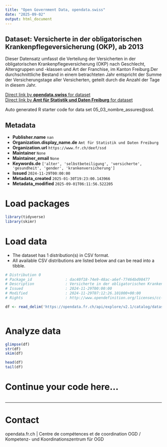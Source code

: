 ```yaml
---
title: "Open Government Data, opendata.swiss"
date: "2025-09-02"
output: html_document
---
```


## Dataset: Versicherte in der obligatorischen Krankenpflegeversicherung (OKP), ab 2013

Dieser Datensatz umfasst die Verteilung der Versicherten in der obligatorischen Krankenpflegeversicherung (OKP) nach Geschlecht, Altersgruppen und -klassen und Art der Franchise, im Kanton Freiburg.Der durchschnittliche Bestand in einem betrachteten Jahr entspricht der Summe der Versicherungstage aller Versicherten, geteilt durch die Anzahl der Tage in diesem Jahr.

[Direct link by **opendata.swiss** for dataset](https://opendata.swiss/de/dataset/versicherte-in-der-obligatorischen-krankenpflegeversicherung-okp-ab-2013)<br>
[Direct link by **Amt für Statistik und Daten Freiburg** for dataset](https://opendata.fr.ch/explore/dataset/05_03_nombre_assures/)

Auto generated R starter code for data set 05_03_nombre_assures@ssd.

## Metadata

- **Publisher.name** `nan`
- **Organization.display_name.de** `Amt für Statistik und Daten Freiburg`
- **Organization.url** `https://www.fr.ch/deef/ssd`
- **Maintainer** `None`
- **Maintainer_email** `None`
- **Keywords.de** `['alter', 'selbstbeteiligung', 'versicherte', 'gesundheit', 'gender', 'krankenversicherung']`
- **Issued** `2024-11-29T00:00:00`
- **Metadata_created** `2025-01-30T19:23:00.143966`
- **Metadata_modified** `2025-09-01T06:11:56.522205`


# Load packages

```r

library(tidyverse)
library(skimr)

```

# Load data

-   The dataset has 1 distribution(s) in CSV format.
-   All available CSV distributions are listed below and can be read into a tibble.

```r

# Distribution 0
# Package_id               : dac40f18-74e9-48ac-a6ef-77464bd98477
# Description              : Versicherte in der obligatorischen Krankenpflegeversicherung (OKP), ab 2013 (csv)
# Issued                   : 2024-11-29T00:00:00
# Modified                 : 2024-11-29T07:12:26.101000+00:00
# Rights                   : http://www.opendefinition.org/licenses/cc-by-sa

df <- read_delim('https://opendata.fr.ch/api/explore/v2.1/catalog/datasets/05_03_nombre_assures/exports/csv?use_labels=true')



```

# Analyze data

```r

glimpse(df)
str(df)
skim(df)

head(df)
tail(df)

```

# Continue your code here...

```r

```

------------------------------------------------------------------------

# Contact

opendata.fr.ch | Centre de compétences et de coordination OGD / Kompetenz- und Koordinationszentrum für OGD
